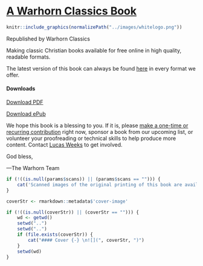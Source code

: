 # [A Warhorn Classics Book](https://classics.warhornmedia.com/) {-}

```r
knitr::include_graphics(normalizePath("../images/whitelogo.png"))
```

::: {.center}
Republished by Warhorn Classics
:::

Making classic Christian books available for free online in high quality, readable formats. 

The latest version of this book can always be found [here](`r rmarkdown::metadata$url`) in every format we offer. 

#### Downloads {-}
<i class="fa fa-file-pdf-o" aria-hidden="true"></i> [Download PDF](`r rmarkdown::metadata$url`/`r bookdown:::book_filename()`.pdf)

<i class="fa fa-book" aria-hidden="true"></i> [Download ePub](`r rmarkdown::metadata$url`/`r bookdown:::book_filename()`.epub)

We hope this book is a blessing to you. If it is, please [make a one-time or recurring contribution](https://warhornmedia.com/give) right now, sponsor a book from our upcoming list, or volunteer your proofreading or technical skills to help produce more content. Contact [Lucas Weeks](mailto:lucas@beggarsborn.com) to get involved.

God bless,

—The Warhorn Team

``` r
if (!((is.null(params$scans)) || (params$scans == ""))) {
	cat('Scanned images of the original printing of this book are available [here](', params$scans, ').\n\n')
}

coverStr <- rmarkdown::metadata$'cover-image'

if (!((is.null(coverStr)) || (coverStr == ""))) {
	wd <- getwd()
	setwd("..")
	setwd("..")
	if (file.exists(coverStr)) {
		cat("#### Cover {-} \n![](", coverStr, ")")
	}
	setwd(wd)
}

```
